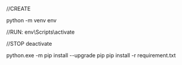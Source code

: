 //CREATE

python -m venv env

//RUN:
env\Scripts\activate

//STOP
deactivate

python.exe -m pip install --upgrade pip
pip install -r requirement.txt